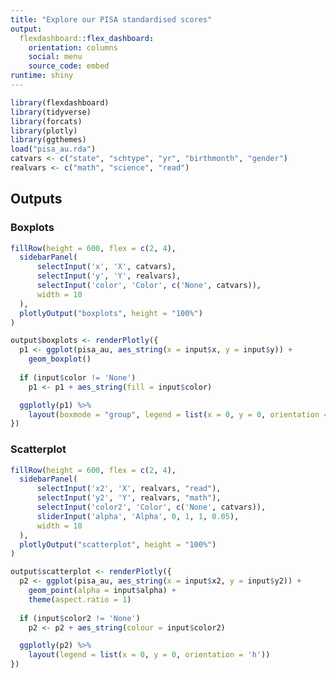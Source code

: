 ```yaml
---
title: "Explore our PISA standardised scores"
output: 
  flexdashboard::flex_dashboard:
    orientation: columns
    social: menu
    source_code: embed
runtime: shiny
---
```


```r
library(flexdashboard)
library(tidyverse)
library(forcats)
library(plotly)
library(ggthemes)
load("pisa_au.rda")
catvars <- c("state", "schtype", "yr", "birthmonth", "gender")
realvars <- c("math", "science", "read")
```


Outputs {.tabset .tabset-fade}
-----------------------------------------------------------------------

### Boxplots

```r
fillRow(height = 600, flex = c(2, 4),
  sidebarPanel(
      selectInput('x', 'X', catvars),
      selectInput('y', 'Y', realvars),
      selectInput('color', 'Color', c('None', catvars)),
      width = 10
  ),
  plotlyOutput("boxplots", height = "100%")
)

output$boxplots <- renderPlotly({
  p1 <- ggplot(pisa_au, aes_string(x = input$x, y = input$y)) +
    geom_boxplot()
  
  if (input$color != 'None')
    p1 <- p1 + aes_string(fill = input$color)

  ggplotly(p1) %>% 
    layout(boxmode = "group", legend = list(x = 0, y = 0, orientation = 'h'))
})
```

### Scatterplot

```r
fillRow(height = 600, flex = c(2, 4),
  sidebarPanel(
      selectInput('x2', 'X', realvars, "read"),
      selectInput('y2', 'Y', realvars, "math"),
      selectInput('color2', 'Color', c('None', catvars)),
      sliderInput('alpha', 'Alpha', 0, 1, 1, 0.05),
      width = 10
  ),
  plotlyOutput("scatterplot", height = "100%")
)

output$scatterplot <- renderPlotly({
  p2 <- ggplot(pisa_au, aes_string(x = input$x2, y = input$y2)) +
    geom_point(alpha = input$alpha) +
    theme(aspect.ratio = 1)
  
  if (input$color2 != 'None')
    p2 <- p2 + aes_string(colour = input$color2)

  ggplotly(p2) %>% 
    layout(legend = list(x = 0, y = 0, orientation = 'h'))
})
```

